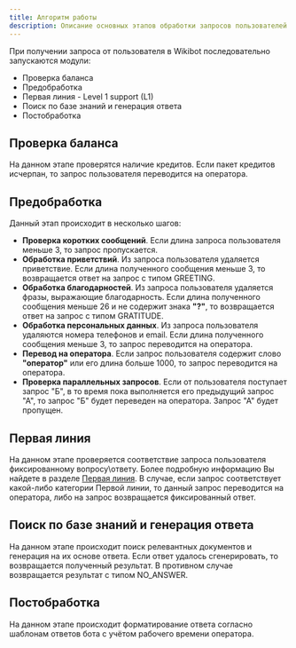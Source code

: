 ---
title: Алгоритм работы
description: Описание основных этапов обработки запросов пользователей
---

При получении запроса от пользователя в Wikibot последовательно запускаются модули:
- Проверка баланса
- Предобработка
- Первая линия - Level 1 support (L1)
- Поиск по базе знаний и генерация ответа
- Постобработка

## Проверка баланса

На данном этапе проверятся наличие кредитов. Если пакет кредитов исчерпан, то запрос пользователя переводится на оператора.

## Предобработка

Данный этап происходит в несколько шагов:

- **Проверка коротких сообщений**. Если длина запроса пользователя меньше 3, то запрос пропускается.
- **Обработка приветствий**. Из запроса пользователя удаляется приветствие.
  Если длина полученного сообщения меньше 3, то возвращается ответ на запрос с типом GREETING.
- **Обработка благодарностей**. Из запроса пользователя удаляется фразы, выражающие благодарность.
  Если длина полученного сообщения меньше 26 и не содержит знака **"?"**, то возвращается ответ на запрос с типом GRATITUDE.
- **Обработка персональных данных**. Из запроса пользователя удаляются номера телефонов и email.
  Если длина полученного сообщения меньше 3, то запрос переводится на оператора.
- **Перевод на оператора**. Если запрос пользователя содержит слово **"оператор"** или его длина больше 1000, то запрос переводится на оператора.
- **Проверка параллельных запросов**. Если от пользователя поступает запрос "Б",
  в то время пока выполняется его предыдущий запрос "А", то запрос "Б" будет переведен на оператора. Запрос "А" будет пропущен.

## Первая линия

На данном этапе проверяется соответствие запроса пользователя фиксированному вопросу\ответу.
Более подробную информацию Вы найдете в разделе [Первая линия](/lk/l1). В случае, если запрос соответствует какой-либо категории Первой линии, 
то данный запрос переводится на оператора, либо на запрос возвращается фиксированный ответ.

## Поиск по базе знаний и генерация ответа

На данном этапе происходит поиск релевантных документов и генерация на их основе ответа. Если ответ удалось сгенерировать, то возвращается полученный результат.
В противном случае возвращается результат с типом NO_ANSWER.

## Постобработка

На данном этапе происходит форматирование ответа согласно шаблонам ответов бота с учётом рабочего времени оператора.
